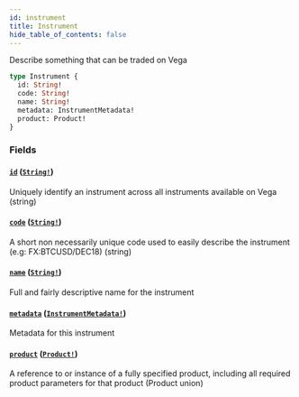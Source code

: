```yaml
---
id: instrument
title: Instrument
hide_table_of_contents: false
---
```



Describe something that can be traded on Vega

```graphql
type Instrument {
  id: String!
  code: String!
  name: String!
  metadata: InstrumentMetadata!
  product: Product!
}
```


### Fields

#### [`id`](#) ([`String!`](/docs/mainnet/graphql/scalars/string))

Uniquely identify an instrument across all instruments available on Vega (string)


#### [`code`](#) ([`String!`](/docs/mainnet/graphql/scalars/string))

A short non necessarily unique code used to easily describe the instrument (e.g: FX:BTCUSD/DEC18) (string)


#### [`name`](#) ([`String!`](/docs/mainnet/graphql/scalars/string))

Full and fairly descriptive name for the instrument


#### [`metadata`](#) ([`InstrumentMetadata!`](/docs/mainnet/graphql/objects/instrument-metadata))

Metadata for this instrument


#### [`product`](#) ([`Product!`](/docs/mainnet/graphql/unions/product))

A reference to or instance of a fully specified product, including all required product parameters for that product (Product union)




